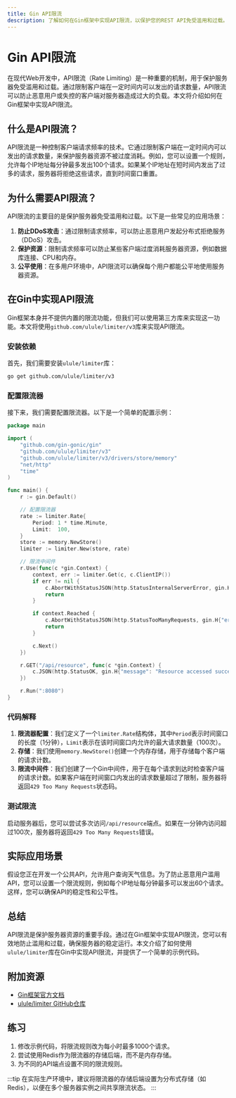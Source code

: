 ```yaml
---
title: Gin API限流
description: 了解如何在Gin框架中实现API限流，以保护您的REST API免受滥用和过载。
---
```


# Gin API限流

在现代Web开发中，API限流（Rate Limiting）是一种重要的机制，用于保护服务器免受滥用和过载。通过限制客户端在一定时间内可以发出的请求数量，API限流可以防止恶意用户或失控的客户端对服务器造成过大的负载。本文将介绍如何在Gin框架中实现API限流。

## 什么是API限流？

API限流是一种控制客户端请求频率的技术。它通过限制客户端在一定时间内可以发出的请求数量，来保护服务器资源不被过度消耗。例如，您可以设置一个规则，允许每个IP地址每分钟最多发出100个请求。如果某个IP地址在短时间内发出了过多的请求，服务器将拒绝这些请求，直到时间窗口重置。

## 为什么需要API限流？

API限流的主要目的是保护服务器免受滥用和过载。以下是一些常见的应用场景：

1. **防止DDoS攻击**：通过限制请求频率，可以防止恶意用户发起分布式拒绝服务（DDoS）攻击。
2. **保护资源**：限制请求频率可以防止某些客户端过度消耗服务器资源，例如数据库连接、CPU和内存。
3. **公平使用**：在多用户环境中，API限流可以确保每个用户都能公平地使用服务器资源。

## 在Gin中实现API限流

Gin框架本身并不提供内置的限流功能，但我们可以使用第三方库来实现这一功能。本文将使用`github.com/ulule/limiter/v3`库来实现API限流。

### 安装依赖

首先，我们需要安装`ulule/limiter`库：

```bash
go get github.com/ulule/limiter/v3
```

### 配置限流器

接下来，我们需要配置限流器。以下是一个简单的配置示例：

```go
package main

import (
    "github.com/gin-gonic/gin"
    "github.com/ulule/limiter/v3"
    "github.com/ulule/limiter/v3/drivers/store/memory"
    "net/http"
    "time"
)

func main() {
    r := gin.Default()

    // 配置限流器
    rate := limiter.Rate{
        Period: 1 * time.Minute,
        Limit:  100,
    }
    store := memory.NewStore()
    limiter := limiter.New(store, rate)

    // 限流中间件
    r.Use(func(c *gin.Context) {
        context, err := limiter.Get(c, c.ClientIP())
        if err != nil {
            c.AbortWithStatusJSON(http.StatusInternalServerError, gin.H{"error": "Internal Server Error"})
            return
        }

        if context.Reached {
            c.AbortWithStatusJSON(http.StatusTooManyRequests, gin.H{"error": "Too Many Requests"})
            return
        }

        c.Next()
    })

    r.GET("/api/resource", func(c *gin.Context) {
        c.JSON(http.StatusOK, gin.H{"message": "Resource accessed successfully"})
    })

    r.Run(":8080")
}
```

### 代码解释

1. **限流器配置**：我们定义了一个`limiter.Rate`结构体，其中`Period`表示时间窗口的长度（1分钟），`Limit`表示在该时间窗口内允许的最大请求数量（100次）。
2. **存储**：我们使用`memory.NewStore()`创建一个内存存储，用于存储每个客户端的请求计数。
3. **限流中间件**：我们创建了一个Gin中间件，用于在每个请求到达时检查客户端的请求计数。如果客户端在时间窗口内发出的请求数量超过了限制，服务器将返回`429 Too Many Requests`状态码。

### 测试限流

启动服务器后，您可以尝试多次访问`/api/resource`端点。如果在一分钟内访问超过100次，服务器将返回`429 Too Many Requests`错误。

## 实际应用场景

假设您正在开发一个公共API，允许用户查询天气信息。为了防止恶意用户滥用API，您可以设置一个限流规则，例如每个IP地址每分钟最多可以发出60个请求。这样，您可以确保API的稳定性和公平性。

## 总结

API限流是保护服务器资源的重要手段。通过在Gin框架中实现API限流，您可以有效地防止滥用和过载，确保服务器的稳定运行。本文介绍了如何使用`ulule/limiter`库在Gin中实现API限流，并提供了一个简单的示例代码。

## 附加资源

- [Gin框架官方文档](https://gin-gonic.com/docs/)
- [ulule/limiter GitHub仓库](https://github.com/ulule/limiter)

## 练习

1. 修改示例代码，将限流规则改为每小时最多1000个请求。
2. 尝试使用Redis作为限流器的存储后端，而不是内存存储。
3. 为不同的API端点设置不同的限流规则。

:::tip
在实际生产环境中，建议将限流器的存储后端设置为分布式存储（如Redis），以便在多个服务器实例之间共享限流状态。
:::